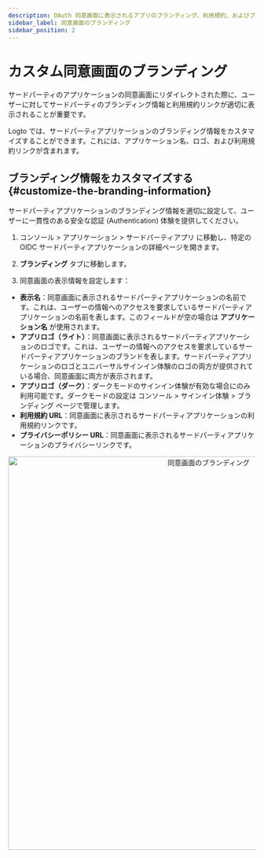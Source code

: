 ```yaml
---
description: OAuth 同意画面に表示されるアプリのブランディング、利用規約、およびプライバシーをカスタマイズして、ユーザーの信頼を築き、認可 (Authorization) を向上させます。
sidebar_label: 同意画面のブランディング
sidebar_position: 2
---
```


# カスタム同意画面のブランディング

サードパーティのアプリケーションの同意画面にリダイレクトされた際に、ユーザーに対してサードパーティのブランディング情報と利用規約リンクが適切に表示されることが重要です。

Logto では、サードパーティアプリケーションのブランディング情報をカスタマイズすることができます。これには、アプリケーション名、ロゴ、および利用規約リンクが含まれます。

## ブランディング情報をカスタマイズする \{#customize-the-branding-information}

サードパーティアプリケーションのブランディング情報を適切に設定して、ユーザーに一貫性のある安全な認証 (Authentication) 体験を提供してください。

1. <CloudLink to="/applications/third-party-applications">
     コンソール > アプリケーション > サードパーティアプリ
   </CloudLink>
   に移動し、特定の OIDC サードパーティアプリケーションの詳細ページを開きます。

2. **ブランディング** タブに移動します。

3. 同意画面の表示情報を設定します：

- **表示名**：同意画面に表示されるサードパーティアプリケーションの名前です。これは、ユーザーの情報へのアクセスを要求しているサードパーティアプリケーションの名前を表します。このフィールドが空の場合は **アプリケーション名** が使用されます。
- **アプリロゴ（ライト）**：同意画面に表示されるサードパーティアプリケーションのロゴです。これは、ユーザーの情報へのアクセスを要求しているサードパーティアプリケーションのブランドを表します。サードパーティアプリケーションのロゴとユニバーサルサインイン体験のロゴの両方が提供されている場合、同意画面に両方が表示されます。
- **アプリロゴ（ダーク）**：ダークモードのサインイン体験が有効な場合にのみ利用可能です。ダークモードの設定は <CloudLink to="/sign-in-experience/branding">コンソール > サインイン体験 > ブランディング</CloudLink> ページで管理します。
- **利用規約 URL**：同意画面に表示されるサードパーティアプリケーションの利用規約リンクです。
- **プライバシーポリシー URL**：同意画面に表示されるサードパーティアプリケーションのプライバシーリンクです。

<center>
  <img src="/img/assets/consent-screen-branding.webp" alt="同意画面のブランディング" width="800" />
</center>
